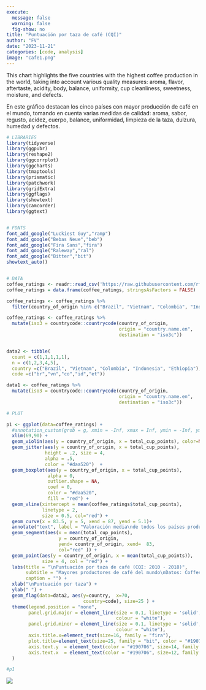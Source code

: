 ```yaml
---
execute:
  message: false
  warning: false
  fig-show: no
title: "Puntuación por taza de café (CQI)"
author: "FV"
date: "2023-11-21"
categories: [code, analysis]
image: "cafe1.png"
---
```


This chart highlights the five countries with the highest coffee production in the world, taking into account various quality measures: aroma, flavor, aftertaste, acidity, body, balance, uniformity, cup cleanliness, sweetness, moisture, and defects.

En este gráfico destacan los cinco países con mayor producción de café en el mundo, tomando en cuenta varias medidas de calidad: aroma, sabor, regusto, acidez, cuerpo, balance, uniformidad, limpieza de la taza, dulzura, humedad y defectos.

```r
# LIBRARIES
library(tidyverse)
library(ggpubr)
library(reshape2)
library(ggcorrplot)
library(ggcharts)
library(tmaptools)
library(prismatic)
library(patchwork)
library(gridExtra)
library(ggflags)
library(showtext)
library(camcorder)
library(ggtext)


# FONTS
font_add_google("Luckiest Guy","ramp")
font_add_google("Bebas Neue","beb")
font_add_google("Fira Sans","fira")
font_add_google("Raleway","ral")
font_add_google("Bitter","bit")
showtext_auto()


# DATA
coffee_ratings <- readr::read_csv('https://raw.githubusercontent.com/rfordatascience/tidytuesday/master/data/2020/2020-07-07/coffee_ratings.csv')
coffee_ratings = data.frame(coffee_ratings, stringsAsFactors = FALSE)

coffee_ratings <- coffee_ratings %>%
  filter(country_of_origin %in% c("Brazil", "Vietnam", "Colombia", "Indonesia", "Ethiopia")) 

coffee_ratings <- coffee_ratings %>%
  mutate(iso3 = countrycode::countrycode(country_of_origin,
                                         origin = "country.name.en",
                                         destination = "iso3c"))


data2 <- tibble(
  count = c(1,1,1,1,1),
  n = c(1,2,3,4,5),
  country =c("Brazil", "Vietnam", "Colombia", "Indonesia", "Ethiopia"),
  code =c("br","vn","co","id","et"))

data1 <- coffee_ratings %>%
  mutate(iso3 = countrycode::countrycode(country_of_origin,
                                         origin = "country.name.en",
                                         destination = "iso3c"))

# PLOT

p1 <- ggplot(data=coffee_ratings) + 
  #annotation_custom(grob = g, xmin = -Inf, xmax = Inf, ymin = -Inf, ymax = Inf) + 
  xlim(69,90) +
  geom_violin(aes(y = country_of_origin, x = total_cup_points), color=NA, alpha=.95 ) +
  geom_jitter(aes(y = country_of_origin, x = total_cup_points),
              height = .2, size = 4,
              alpha = .5,
              color = "#daa520")  +
  geom_boxplot(aes(y = country_of_origin, x = total_cup_points),
               alpha = 0,
               outlier.shape = NA,
               coef = 0,
               color = "#daa520",
               fill = "red") +
  geom_vline(xintercept = mean(coffee_ratings$total_cup_points),
             linetype = 2,
             size = 0.5, col="red") +
  geom_curve(x = 83.5, y = 5, xend = 87, yend = 5.1)+
  annotate("text", label = "Valoración media\nde todos los países productores", x = 87, y = 5.3, family = "fira") +
  geom_segment(aes(x = mean(total_cup_points), 
                   y = country_of_origin, 
                   yend= country_of_origin, xend=  83, 
                   col="red" )) +
  geom_point(aes(y = country_of_origin, x = mean(total_cup_points)),
             size = 4, col = "red") +
  labs(title = "\nPuntuación por taza de café (CQI: 2010 - 2018)",
       subtitle = "Mayores productores de café del mundo\nDatos: Coffee Quality Institute (CQI) 2010-2018\n\nMedidas de calidad: aroma, sabor, regusto, acidez, cuerpo, balance,\nuniformidad, limpieza de la taza, dulzura, humedad y defectos\n",
       caption = "") +
  xlab("\nPuntuación por taza") +
  ylab(" ") +
  geom_flag(data=data2, aes(y=country,  x=70,
                            country=code), size=25 ) +
  theme(legend.position = "none",
        panel.grid.major = element_line(size = 0.1, linetype = 'solid',
                                        colour = "white"), 
        panel.grid.minor = element_line(size = 0.1, linetype = 'solid',
                                        colour = "white"),
        axis.title.x=element_text(size=16, family = "fira"),
        plot.title=element_text(size=25, family = "bit", color = "#190706"),
        axis.text.y  = element_text(color = "#190706", size=14, family = "fira"),
        axis.text.x  = element_text(color = "#190706", size=12, family = "fira"),
  )

#p1
```


![](cafe1.png)
